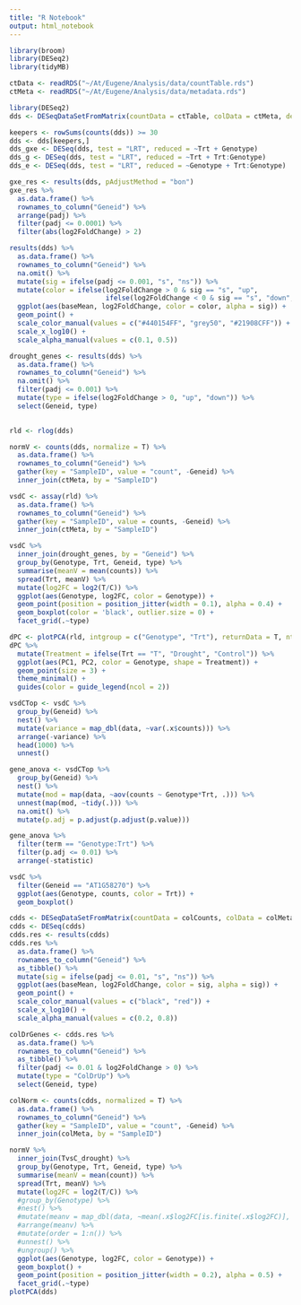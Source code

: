 ```yaml
---
title: "R Notebook"
output: html_notebook
---
```


```r
library(broom)
library(DESeq2)
library(tidyMB)
```

```r
ctData <- readRDS("~/At/Eugene/Analysis/data/countTable.rds")
ctMeta <- readRDS("~/At/Eugene/Analysis/data/metadata.rds")
```


```r
library(DESeq2)
dds <- DESeqDataSetFromMatrix(countData = ctTable, colData = ctMeta, design = ~ Trt + Genotype + Trt:Genotype)

keepers <- rowSums(counts(dds)) >= 30
dds <- dds[keepers,]
dds_gxe <- DESeq(dds, test = "LRT", reduced = ~Trt + Genotype)
dds_g <- DESeq(dds, test = "LRT", reduced = ~Trt + Trt:Genotype)
dds_e <- DESeq(dds, test = "LRT", reduced = ~Genotype + Trt:Genotype)
```

```r
gxe_res <- results(dds, pAdjustMethod = "bon")
gxe_res %>% 
  as.data.frame() %>% 
  rownames_to_column("Geneid") %>% 
  arrange(padj) %>% 
  filter(padj <= 0.0001) %>% 
  filter(abs(log2FoldChange) > 2)
```

```r
results(dds) %>% 
  as.data.frame() %>% 
  rownames_to_column("Geneid") %>% 
  na.omit() %>% 
  mutate(sig = ifelse(padj <= 0.001, "s", "ns")) %>% 
  mutate(color = ifelse(log2FoldChange > 0 & sig == "s", "up", 
                        ifelse(log2FoldChange < 0 & sig == "s", "down", "n"))) %>% 
  ggplot(aes(baseMean, log2FoldChange, color = color, alpha = sig)) +
  geom_point() +
  scale_color_manual(values = c("#440154FF", "grey50", "#21908CFF")) +
  scale_x_log10() +
  scale_alpha_manual(values = c(0.1, 0.5))

drought_genes <- results(dds) %>% 
  as.data.frame() %>% 
  rownames_to_column("Geneid") %>% 
  na.omit() %>% 
  filter(padj <= 0.001) %>% 
  mutate(type = ifelse(log2FoldChange > 0, "up", "down")) %>% 
  select(Geneid, type)
  
```

```r
rld <- rlog(dds)
```

```r
normV <- counts(dds, normalize = T) %>% 
  as.data.frame() %>% 
  rownames_to_column("Geneid") %>% 
  gather(key = "SampleID", value = "count", -Geneid) %>% 
  inner_join(ctMeta, by = "SampleID")

vsdC <- assay(rld) %>% 
  as.data.frame() %>% 
  rownames_to_column("Geneid") %>% 
  gather(key = "SampleID", value = counts, -Geneid) %>% 
  inner_join(ctMeta, by = "SampleID")

vsdC %>% 
  inner_join(drought_genes, by = "Geneid") %>% 
  group_by(Genotype, Trt, Geneid, type) %>% 
  summarise(meanV = mean(counts)) %>% 
  spread(Trt, meanV) %>% 
  mutate(log2FC = log2(T/C)) %>% 
  ggplot(aes(Genotype, log2FC, color = Genotype)) +
  geom_point(position = position_jitter(width = 0.1), alpha = 0.4) +
  geom_boxplot(color = 'black', outlier.size = 0) +
  facet_grid(.~type)

dPC <- plotPCA(rld, intgroup = c("Genotype", "Trt"), returnData = T, ntop = 500)
dPC %>%
  mutate(Treatment = ifelse(Trt == "T", "Drought", "Control")) %>% 
  ggplot(aes(PC1, PC2, color = Genotype, shape = Treatment)) +
  geom_point(size = 3) +
  theme_minimal() +
  guides(color = guide_legend(ncol = 2))
```

```r
vsdCTop <- vsdC %>% 
  group_by(Geneid) %>% 
  nest() %>% 
  mutate(variance = map_dbl(data, ~var(.x$counts))) %>% 
  arrange(-variance) %>% 
  head(1000) %>% 
  unnest()

gene_anova <- vsdCTop %>% 
  group_by(Geneid) %>% 
  nest() %>% 
  mutate(mod = map(data, ~aov(counts ~ Genotype*Trt, .))) %>% 
  unnest(map(mod, ~tidy(.))) %>% 
  na.omit() %>% 
  mutate(p.adj = p.adjust(p.adjust(p.value)))

gene_anova %>% 
  filter(term == "Genotype:Trt") %>% 
  filter(p.adj <= 0.01) %>% 
  arrange(-statistic)
```

```r
vsdC %>% 
  filter(Geneid == "AT1G58270") %>% 
  ggplot(aes(Genotype, counts, color = Trt)) +
  geom_boxplot()
```



```r
cdds <- DESeqDataSetFromMatrix(countData = colCounts, colData = colMeta, design = ~Trt)
cdds <- DESeq(cdds)
cdds.res <- results(cdds)
cdds.res %>% 
  as.data.frame() %>% 
  rownames_to_column("Geneid") %>% 
  as_tibble() %>% 
  mutate(sig = ifelse(padj <= 0.01, "s", "ns")) %>% 
  ggplot(aes(baseMean, log2FoldChange, color = sig, alpha = sig)) +
  geom_point() +
  scale_color_manual(values = c("black", "red")) +
  scale_x_log10() +
  scale_alpha_manual(values = c(0.2, 0.8))

colDrGenes <- cdds.res %>% 
  as.data.frame() %>% 
  rownames_to_column("Geneid") %>% 
  as_tibble() %>% 
  filter(padj <= 0.01 & log2FoldChange > 0) %>%
  mutate(type = "ColDrUp") %>% 
  select(Geneid, type)

colNorm <- counts(cdds, normalized = T) %>% 
  as.data.frame() %>% 
  rownames_to_column("Geneid") %>% 
  gather(key = "SampleID", value = "count", -Geneid) %>% 
  inner_join(colMeta, by = "SampleID")

normV %>% 
  inner_join(TvsC_drought) %>% 
  group_by(Genotype, Trt, Geneid, type) %>% 
  summarise(meanV = mean(count)) %>% 
  spread(Trt, meanV) %>% 
  mutate(log2FC = log2(T/C)) %>% 
  #group_by(Genotype) %>% 
  #nest() %>% 
  #mutate(meanv = map_dbl(data, ~mean(.x$log2FC[is.finite(.x$log2FC)], finite = T))) %>% 
  #arrange(meanv) %>% 
  #mutate(order = 1:n()) %>% 
  #unnest() %>% 
  #ungroup() %>% 
  ggplot(aes(Genotype, log2FC, color = Genotype)) +
  geom_boxplot() +
  geom_point(position = position_jitter(width = 0.2), alpha = 0.5) +
  facet_grid(.~type)
plotPCA(dds)
```